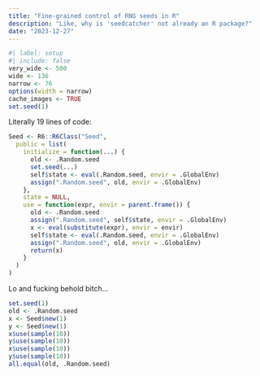 ```yaml
---
title: "Fine-grained control of RNG seeds in R"
description: "Like, why is 'seedcatcher' not already an R package?"
date: "2023-12-27"
--- 
```


<!--------------- my typical setup ----------------->

```r
#| label: setup
#| include: false
very_wide <- 500
wide <- 136
narrow <- 76
options(width = narrow)
cache_images <- TRUE
set.seed(1)
```

<!--------------- post begins here ----------------->

Literally 19 lines of code:

```r
Seed <- R6::R6Class("Seed",
  public = list(
    initialize = function(...) {
      old <- .Random.seed
      set.seed(...)
      self$state <- eval(.Random.seed, envir = .GlobalEnv)
      assign(".Random.seed", old, envir = .GlobalEnv)
    },
    state = NULL,
    use = function(expr, envir = parent.frame()) {
      old <- .Random.seed
      assign(".Random.seed", self$state, envir = .GlobalEnv)
      x <- eval(substitute(expr), envir = envir)
      self$state <- eval(.Random.seed, envir = .GlobalEnv)
      assign(".Random.seed", old, envir = .GlobalEnv)
      return(x)
    }
  )
)
```

Lo and fucking behold bitch...

```r
set.seed(1)
old <- .Random.seed
x <- Seed$new(1)
y <- Seed$new(1)
x$use(sample(10))
y$use(sample(10))
x$use(sample(10))
y$use(sample(10))
all.equal(old, .Random.seed)
```

